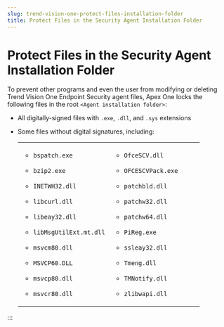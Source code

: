 ```yaml
---
slug: trend-vision-one-protect-files-installation-folder
title: Protect Files in the Security Agent Installation Folder
---
```

# Protect Files in the Security Agent Installation Folder

To prevent other programs and even the user from modifying or deleting Trend Vision One Endpoint Security agent files, Apex One locks the following files in the root `<Agent installation folder>`:

- All digitally-signed files with `.exe`, `.dll`, and `.sys` extensions

- Some files without digital signatures, including:

  <table>
  <colgroup>
  <col style="width: 50%" />
  <col style="width: 50%" />
  </colgroup>
  <tbody>
  <tr>
  <td><ul>
  <li><p><code>bspatch.exe</code></p></li>
  <li><p><code>bzip2.exe</code></p></li>
  <li><p><code>INETWH32.dll</code></p></li>
  <li><p><code>libcurl.dll</code></p></li>
  <li><p><code>libeay32.dll</code></p></li>
  <li><p><code>libMsgUtilExt.mt.dll</code></p></li>
  <li><p><code>msvcm80.dll</code></p></li>
  <li><p><code>MSVCP60.DLL</code></p></li>
  <li><p><code>msvcp80.dll</code></p></li>
  <li><p><code>msvcr80.dll</code></p></li>
  </ul></td>
  <td><ul>
  <li><p><code>OfceSCV.dll</code></p></li>
  <li><p><code>OFCESCVPack.exe</code></p></li>
  <li><p><code>patchbld.dll</code></p></li>
  <li><p><code>patchw32.dll</code></p></li>
  <li><p><code>patchw64.dll</code></p></li>
  <li><p><code>PiReg.exe</code></p></li>
  <li><p><code>ssleay32.dll</code></p></li>
  <li><p><code>Tmeng.dll</code></p></li>
  <li><p><code>TMNotify.dll</code></p></li>
  <li><p><code>zlibwapi.dll</code></p></li>
  </ul></td>
  </tr>
  </tbody>
  </table>
:::
